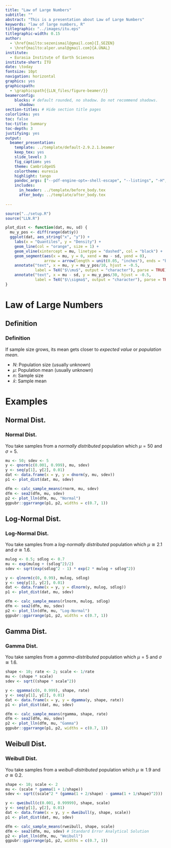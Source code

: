 ```yaml
---
title: "Law of Large Numbers"
subtitle: ""
abstract: "This is a presentation about Law of Large Numbers"
keywords: "law of large numbers, R"
titlegraphic: "../images/itu.eps"
titlegraphic-width: 0.15
author:
  - \href{mailto:sezenismail@gmail.com}{İ.SEZEN}
  - \href{mailto:alper.unal@gmail.com}{A.ÜNAL}
institute:
  - Eurasia Institute of Earth Sciences
institute-short: İTÜ
date: \today
fontsize: 10pt
navigation: horizontal
graphics: yes
graphicspath:
  - \graphicspath{{LLN_files/figure-beamer/}}
beamerconfig:
    blocks: # default rounded, no shadow. Do not recommend shadows.
      shadow:
section-titles: # Hide section title pages
colorlinks: yes
toc: false
toc-title: Summary
toc-depth: 3
justifying: yes
output:
  beamer_presentation:
    template: ../template/default-2.9.2.1.beamer
    keep_tex: yes
    slide_level: 3
    fig_caption: yes
    theme: CambridgeUS
    colortheme: euresia
    highlight: tango
    pandoc_args: ["--pdf-engine-opt=-shell-escape", "--listings", "-H", "../template/listings-setup.tex"]
    includes:
      in_header: ../template/before_body.tex
      after_body: ../template/after_body.tex
    
---
```


```r
source("../setup.R")
source("LLN.R")

plot_dist <- function(dat, mu, sd) {
  mu_y_pos <- diff(range(dat$y))
  ggplot(dat, aes_string("x", "y")) + 
    labs(x = "Quantiles", y = "Density") +
    geom_line(col = "orange", size = 1) +
    geom_vline(xintercept = mu, linetype = "dashed", col = "black") +
    geom_segment(aes(x = mu, y = 0, xend = mu - sd, yend = 0),
                 arrow = arrow(length = unit(0.05, "inches"), ends = "both")) +
    annotate("text", x = mu, y = mu_y_pos/10, hjust = -0.5,
             label = TeX("$\\mu$", output = "character"), parse = TRUE) +
    annotate("text", x = mu - sd, y = mu_y_pos/30, hjust = -0.5,
             label = TeX("$\\sigma$", output = "character"), parse = TRUE)
}
```

# Law of Large Numbers
## Definition
### Definition {.fragile}
<!-- .allowframebreaks -->

If sample size grows, its mean gets closer to _expected value_ or _population mean_.

- $N$: Population size (usually unknown)
- $\mu$: Population mean (usually unknown)
- $n$: Sample size
- $\bar{x}$: Sample mean

\rulee

\begin{center}
if $n \rightarrow N$, then $\bar{x} \rightarrow \mu$
\end{center}

# Examples
## Normal Dist.
### Normal Dist. {.fragile}

You take samples from a _normally distributed_ population which $\mu = 50$ and $\sigma = 5$.

```r
mu <- 50; sdev <- 5
y <- qnorm(c(0.001, 0.999), mu, sdev)
y <- seq(y[1], y[2], 0.01)
dat <- data.frame(x = y, y = dnorm(y, mu, sdev))
p1 <- plot_dist(dat, mu, sdev)

dfm <- calc_sample_means(rnorm, mu, sdev)
dfm <- sea2(dfm, mu, sdev)
p2 <- plot_lln(dfm, mu, "Normal")
ggpubr::ggarrange(p1, p2, widths = c(0.7, 1))
```

## Log-Normal Dist.
### Log-Normal Dist. {.fragile}

You take samples from a _log-normally distributed_ population which $\mu \cong 2.1$ and $\sigma \cong 1.6$.

```r
mulog <- 0.5; sdlog <- 0.7
mu <- exp(mulog + (sdlog^2)/2)
sdev <- sqrt(exp(sdlog^2 - 1) * exp(2 * mulog + sdlog^2))

y <- qlnorm(c(0, 0.99), mulog, sdlog)
y <- seq(y[1], y[2], 0.01)
dat <- data.frame(x = y, y = dlnorm(y, mulog, sdlog))
p1 <- plot_dist(dat, mu, sdev)

dfm <- calc_sample_means(rlnorm, mulog, sdlog)
dfm <- sea2(dfm, mu, sdev)
p2 <- plot_lln(dfm, mu, "Log-Normal")
ggpubr::ggarrange(p1, p2, widths = c(0.7, 1))
```

## Gamma Dist.
### Gamma Dist. {.fragile}

You take samples from a _gamma-distributed_ population which $\mu = 5$ and $\sigma \cong 1.6$.

```r
shape <- 10; rate <- 2; scale <- 1/rate
mu <- (shape * scale)
sdev <- sqrt((shape * scale^2))

y <- qgamma(c(0, 0.999), shape, rate)
y <- seq(y[1], y[2], 0.01)
dat <- data.frame(x = y, y = dgamma(y, shape, rate))
p1 <- plot_dist(dat, mu, sdev)

dfm <- calc_sample_means(rgamma, shape, rate)
dfm <- sea2(dfm, mu, sdev)
p2 <- plot_lln(dfm, mu, "Gamma")
ggpubr::ggarrange(p1, p2, widths = c(0.7, 1))
```

## Weibull Dist.
### Weibull Dist. {.fragile}

You take samples from a _weibull-distributed_ population which $\mu \cong 1.9$ and $\sigma \cong 0.2$.

```r
shape <- 10; scale <- 2
mu <- (scale * gamma(1 + 1/shape))
sdev <- sqrt((scale^2 * (gamma(1 + 2/shape) - gamma(1 + 1/shape)^2)))

y <- qweibull(c(0.001, 0.99999), shape, scale)
y <- seq(y[1], y[2], 0.01)
dat <- data.frame(x = y, y = dweibull(y, shape, scale))
p1 <- plot_dist(dat, mu, sdev)

dfm <- calc_sample_means(rweibull, shape, scale)
dfm <- sea2(dfm, mu, sdev) # Standard Error Analytical Solution
p2 <- plot_lln(dfm, mu, "Weibull")
ggpubr::ggarrange(p1, p2, widths = c(0.7, 1))
```
